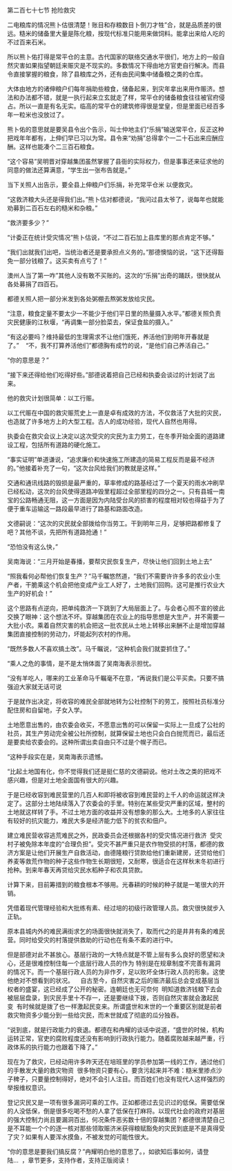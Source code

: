 

第二百七十七节 抢险救灾

二电粮库的情况熊卜估很清楚！账目和存粮数目卜倒刀才牲”合，就是品质差的很远。糙米的储备里大量是陈化粮，按现代标准只能用来做饲料。能拿出来给人吃的不过百来石米。

所以熊卜佑打得是常平仓的主意。古代国家的联络交通水平很们，地方上的一般自然灾害如果指望朝廷来赈灾是不现实的。多数情况下得由地方官吏自行解决。而县令直接掌握的粮食，除了县粮库之外，还有由民间集中储备粮之类的仓库。

大体由地方的诸伸粮户们每年捐助些粮食，储备起来，到灾年拿出来用作赈济。想法和办法都不错，就是一执行起来立玄就走了样，常平仓的储备粮食往往被官府侵占。所以一直是有名无实。临高的常平仓的建筑修得很是堂皇，但是里面已经百多年一粒米也没放过了。

熊卜佑的意思就是要吴县令出个告示，叫士仲地主们“乐捐”输送常平仓，反正这种把戏年年都有，上伸们早已习以为常。县令来“劝捐”总得拿个一二十石出来应酬应酬。这样也能凑个二三百石粮食。

“这个容易”吴明晋对穿越集团虽然掌握了县衙的实际权力，但是事事还来征求他的同意的做法还算满意，“学生出一张布告就是。”

当下关照人出告示，要全县上伸粮户们乐捐，补充常平仓米 以便救灾。

“这救济粮大头还是得我们出。”熊卜估对都德说，“我问过县太爷了，说每年也就能劝募到二百石左右的糙米和杂粮。”

“救济要多少？”

“计委正在统计受灾情况”熊卜估说，“不过二百石加上县库里的那点肯定不够。”

“我们出就我们出吧，当统治者还是要承担点义务的。”那德懊恼的说，“这下还得豁免一部分钱粮了。这买卖有点亏了！”

澳州人当了第一咋”其他人没有敢不买账的。这次的“乐捐”出奇的踊跃，很快就从各处募捐了四百石。

都德关照人把一部分米发到各处粥棚去熬粥发放给灾民。

“注意，粮食定量不要太少一不能少于他们平日里的热量摄入水平。”都德关照负责灾民健康的江秋堰，“再调集一部分脸菜去，保证食盐的摄入。”

“有这必要吗？维持最低的生理需求不让他们饿死，养活他们到明年开春就是了。”    “不，我不打算养活他们”都德胸有成竹的说，“是他们自己养活自己。”

“你的意思是？”

“接下来还得给他们吃得好些。”部德说着把自己已经和执委会谈过的计划说了出来。

他的救灾计划很简单：以工行赈。

以工代赈在中国的救灾赈荒史上一直是卓有成效的方法，不仅救活了大批的灾民，也造就了许多地方上的大型工程。古人的成功经验，现代人自然也用得。

执委会在救灾会议上决定以这次受灾的灾民为主力劳工，在冬季开始全面的道路建设工程，包括所有道路的硬化施工。

“事实证明”单道谦说，“追求廉价和快速施工所建造的简易工程反而是最不经济的。”他接着补充了一句，“这次台风给我们的教就是这样。”

交通和通讯线路的毁损是最严重的，草率修成的路基经过了一个夏天的雨水冲刷早已经松动，这次的台风使得道路冲毁里程超过全部里程的四分之一。只有县城一南宝的公路畅通无阻，这一方面是因为内陆受台风的损害的程度相对较也得益于为了便于重车运输这一路段最早进行了路基和路面改造。

文德嗣说：“这次的灾民就全部拨给你当劳工。干到明年三月，足够把路都修复了吧？其他不谈，先把所有道路抢通！”

“恐怕没有这么快，”

吴南海说：“三月开始是春播，要帮灾民恢复生产，尽快让他们回到土地上去”

“照我看何必帮他们恢复生产？”马千瞩悠然道，“我们不需要许许多多的农业小生产者，干脆乘这个机会把他变成产业工人好了，土地我们回购。这可是推行农业大生产的好机会！”

这个思路有点逆向，把单纯救济一下跳到了大局层面上了。与会者心照不宣的彼此交换了眼神：这个想法不坏。穿越集团在农业上的指导思想是大生产，并不需要一大批小农。乘着自然灾害的机会把这一批农民从土地上转移出来酬不止是增加穿越集团直接控制的劳动力，坏能起列农村的作用。

“既然多数人不喜欢搞土改”。马千瞩说，“这种机会我们就耍抓住了。”

“乘人之危的事情，是不是太悄体面了吴南海表示担忧。

“没有羊吃人，哪来的工业革命马千瞩毫不在意，“再说我们是公平买卖。只要不搞强迫大家就无话可说

于是就作出决定，将收容的难民全部就地转为公社控制下的劳工，按照社员标准分配住房和自留地，子女入学。

土地愿意出售的，由农委会收买，不愿意出售的可以保留一实际上一旦成了公社的社员，其生产劳动完全被公社所控制，就算保留土地也只会白白抛荒而已，最后还是要卖给农委会的。这种所谓出卖自由只不过是个幌子而已。

“这种手段实在是，吴南海表示遗憾。

“比起土地国有化，你不觉得我们还是挺仁慈的文德嗣说。他对土改之类的把戏不感兴趣，但是对土地全面国有很大的兴趣。

于是已经收容到难民营里的几百人和即将被收容到难民营的上千人的命运就这样决定了。这部分土地陆续落入了农委会的手里。特别在某些受灾严重的区域，整村的土地就这样转了手。不过土地方面的收益并没有想象的那么大。土地多的人家往往有较好的抗灾能力，难民大多是经济能力低下的贫农和佃户。

建立难民营收容逃荒难民之外，民政委员会还根据各村的受灾情况进行救济  受灾村子被免除本年度的“合理负担”。受灾不甚严重只是农作物受损的村落，都德的救济方案是让他们开展生产自救活动，由德隆粮行贷款给他们重新建房，还贷给他们养麦等救荒作物的种子这些作物生长期很短，又耐寒，很适合在这样秋末冬初进行抢种。到来年春天再贷给灾民水稻种子和农具贷款。

计算下来，目前筹措到的粮食根本不够用。光春耕的时候的种子就是一笔很大的开销。

凭借着现代管理经验和大批练有素、经过培的初级行政管理人员。救灾很快就步入正轨。

原本县城内外的难民满街求乞的场面很快就消失了，取而代之的是井井有条的难民营。同时给受灾的村落提供救助的行动也在有条不紊的进行中。

但是部德对此不甚放心。基层行政的一大特点就是不管上层有多么良好的愿望和决心，还是很难控制住每一个底层行政人员的作为 特别是在规章制度不完善有漏洞的情况下。而一个基层行政人员的为非作歹，足以败坏全体行政人员的形象。这使他绝对不想看到的状况。    自古至今，自然灾害之后的赈济最后总会变成基层当权者的盛宴，这已经成了公开的秘密。连朝廷也无可奈何  明知道救济钱粮下去会被层层盘录，到灾民手里十不存一，还是要继续下拨，否则自然灾害就会激起民变  有时候就是拨了也一样激起民变来。所谓盛世和末世的一个重要区别就是前者救灾物资多少能分到一些给灾民，而末世就成了彻底的瓜分独吞。

“说到底，就是行政能力的衰退。都德在和冉耀的谈话中说道，“盛世的时候，机构运转正常，官吏的腐败程度还没有影响到行政执行能力。随着腐败越来越严重，行政体系的执行能力也跟着下降了。”

现在为了救灾，已经动用许多昨天还在培班里的学员参加第一线的工作，通过他们的手散发大量的救灾物资  很多物资只要有心，要贪污起来并不难：糙米里掺点沙子稗子，只要量控制得好，绝对不会引人注目。而百姓们也没有现代人这样强烈的举报维权意识。

登记灾民又是一项有很多漏洞可乘的工作。正如都德过去见识过的低保。需要低保的人没低保，倒是很多吃喝不愁的人拿了低保在打麻将。以现代社会的政府对基层的强大控制力尚且要漏洞百出，何况条件恶劣数十倍的穿越集团？都德很清楚自己是不耳能一个个的逐一核对那些领取赈济米获得粮赋豁免的灾民到底是不是真得受了灾？如果有人要浑水摸鱼，不被发觉的可能性很大。

“你的意思是要我们搞反腐？”冉耀明白他的意思了。，如欲知后事如何，请登陆…  ，章节更多，支持作者，支持正版阅读！

